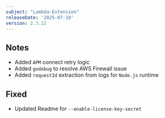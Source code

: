 ```yaml
---
subject: "Lambda-Extension"
releaseDate: '2025-07-10'
version: 2.3.22
---
```


## Notes

* Added `APM` connect retry logic
* Added `godebug` to resolve AWS Firewall issue
* Added `requestId` extraction from logs for `Node.js` runtime

## Fixed

* Updated Readme for `--enable-license-key-secret`
